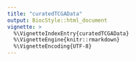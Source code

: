 ```yaml
---
title: "curatedTCGAData"
output: BiocStyle::html_document
vignette: >
  %\VignetteIndexEntry{curatedTCGAData}
  %\VignetteEngine{knitr::rmarkdown}
  %\VignetteEncoding{UTF-8}
---
```


